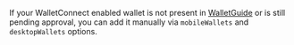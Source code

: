 If your WalletConnect enabled wallet is not present in [WalletGuide](https://walletguide.walletconnect.network/) or is still pending approval,
you can add it manually via `mobileWallets` and `desktopWallets` options.
